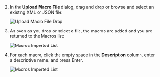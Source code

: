 2.  In the **Upload Macro File** dialog, drag and drop or browse and select an existing XML or JSON file:

    ![Upload Macro File Drop](/img/Upload-Macro-File-Drop.png)

3. As soon as you drop or select a file, the macros are added and you are returned to the Macros list:

    ![Macros Imported List](/img/Macros-Imported-List.png)

4. For each macro, click the empty space in the **Description** column, enter a descriptive name, and press Enter.

    ![Macros Imported List](/img/Macros-Imported-List-Description.png)
